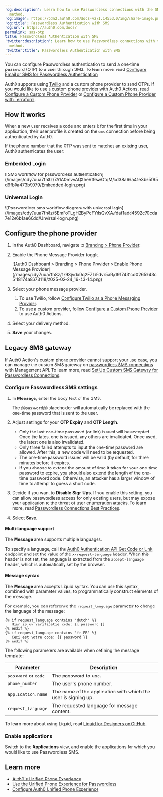 ---
'og:description': Learn how to use Passwordless connections with the SMS authentication
  method.
'og:image': https://cdn2.auth0.com/docs-v2/1.14553.0/img/share-image.png
'og:title': Passwordless Authentication with SMS
'og:url': https://auth0.com/docs/
permalink: sms-otp
title: Passwordless Authentication with SMS
'twitter:description': Learn how to use Passwordless connections with the SMS authentication
  method.
'twitter:title': Passwordless Authentication with SMS
---
You can configure <Tooltip tip="Passwordless: Form of authentication that does not rely on a password as the first factor." cta="View Glossary" href="/docs/glossary?term=Passwordless">Passwordless</Tooltip> authentication to send a one-time password (OTP) to a user through SMS. To learn more, read [Configure Email or SMS for Passwordless Authentication](/docs/authenticate/login/auth0-universal-login/passwordless-login/email-or-sms).

Auth0 supports using [Twilio](https://www.twilio.com) and a custom phone provider to send OTPs. If you would like to use a custom phone provider with Auth0 Actions, read [Configure a Custom Phone Provider](/docs/customize/phone-messages/configure-phone-messaging-providers/configure-a-custom-phone-provider) or [Configure a Custom Phone Provider with Terraform](/docs/customize/phone-messages/configure-phone-messaging-providers/configure-a-custom-phone-provider/configure-a-custom-phone-provider-with-terraform).

## How it works

When a new user receives a code and enters it for the first time in your application, their user profile is created on the `sms` connection before being authenticated by Auth0.

If the phone number that the OTP was sent to matches an existing user, Auth0 authenticates the user:

### Embedded Login

<Frame>![SMS workflow for passwordless authentication](/images/cdy7uua7fh8z/7A1AOmvvAQXheVt9swOtqM/cd38a66a41e3be5f95d9fb0a473b9079/Embedded-login.png)</Frame>

### Universal Login

<Frame>![Passwordless sms workflow diagram with universal login](/images/cdy7uua7fh8z/5EmFoTLgH2ByPcFYdsQvXA/fdaf1add4592c70cda7e12e6b1ae60dd/Unvirsal-login.png)</Frame>

## Configure the phone provider

1. In the Auth0 Dashboard, navigate to [Branding > Phone Provider](https://manage.auth0.com/#/phone/templates/phone/provider).
2. Enable the Phone Message Provider toggle.

   <Frame>![Auth0 Dashboard > Branding > Phone Provider > Enable Phone Message Provider](/images/cdy7uua7fh8z/1k93jvdxDq2FZLiRdvr5aR/d917431cd0265943c5118174a8673118/2025-02-24_16-43-14.png)</Frame>
3. Select your phone message provider.

   1. To use Twilio, follow [Configure Twilio as a Phone Messaging Provider](/docs/customize/phone-messages/configure-phone-messaging-providers/configure-twilio-as-a-phone-messaging-provider).
   2. To use a custom provider, follow [Configure a Custom Phone Provider](/docs/customize/phone-messages/configure-phone-messaging-providers/configure-a-custom-phone-provider) to use Auth0 Actions.
4. Select your delivery method.
5. **Save** your changes.

## Legacy SMS gateway

If Auth0 Action's custom phone provider cannot support your use case, you can manage the custom SMS gateway on [passwordless SMS connections](/docs/authenticate/passwordless) with <Tooltip tip="Management API: A product to allow customers to perform administrative tasks." cta="View Glossary" href="/docs/glossary?term=Management+API">Management API</Tooltip>. To learn more, read [Set Up Custom SMS Gateway for Passwordless Connections](/docs/authenticate/passwordless/authentication-methods/use-sms-gateway-passwordless).

### Configure Passwordless SMS settings

1. In **Message**, enter the body text of the SMS.

   <Callout icon="file-lines" color="#0EA5E9" iconType="regular">

   The `@@password@@` placeholder will automatically be replaced with the one-time password that is sent to the user.

   </Callout>
2. Adjust settings for your **OTP Expiry** and **OTP Length**.

   * Only the last one-time password (or link) issued will be accepted. Once the latest one is issued, any others are invalidated. Once used, the latest one is also invalidated.
   * Only three failed attempts to input the one-time password are allowed. After this, a new code will need to be requested.
   * The one-time password issued will be valid (by default) for three minutes before it expires.
   * If you choose to extend the amount of time it takes for your one-time password to expire, you should also extend the length of the one-time password code. Otherwise, an attacker has a larger window of time to attempt to guess a short code.
3. Decide if you want to **Disable Sign Ups**. If you enable this setting, you can allow passwordless access for only existing users, but may expose your application to the threat of user enumeration attacks. To learn more, read [Passwordless Connections Best Practices](/docs/authenticate/passwordless/best-practices).
4. Select **Save**.

#### Multi-language support

The **Message** area supports multiple languages.

To specify a language, call the [Auth0 Authentication API Get Code or Link endpoint](https://auth0.com/docs/api/authentication#get-code-or-link) and set the value of the `x-request-language` header. When this header is not set, the language is extracted from the `accept-language` header, which is automatically set by the browser.

#### Message syntax

The **Message** area accepts Liquid syntax. You can use this syntax, combined with parameter values, to programmatically construct elements of the message.

For example, you can reference the `request_language` parameter to change the language of the message:

```liquid lines
{% if request_language contains 'dutch' %}
   Hier is uw verificatie code: {{ password }}
{% endif %}
{% if request_language contains 'fr-FR' %}
   Ceci est votre code: {{ password }}
{% endif %}
```






The following parameters are available when defining the message template:

<table class="table"><thead>
<tr>
<th><strong>Parameter</strong></th>
<th><strong>Description</strong></th>
</tr>
</thead>
<tbody>
<tr>
<td><code>password</code> or <code>code</code></td>
<td>The password to use.</td>
</tr>
<tr>
<td><code>phone_number</code></td>
<td>The user's phone number.</td>
</tr>
<tr>
<td><code>application.name</code></td>
<td>The name of the application with which the user is signing up.</td>
</tr>
<tr>
<td><code>request_language</code></td>
<td>The requested language for message content.</td>
</tr>
</tbody>
</table>

To learn more about using Liquid, read [Liquid for Designers on GitHub](https://github.com/Shopify/liquid/wiki/Liquid-for-Designers).

### Enable applications

Switch to the **Applications** view, and enable the applications for which you would like to use Passwordless SMS.

## Learn more

* [Auth0's Unified Phone Experience](/docs/customize/phone-messages/unified-phone)
* [Use the Unified Phone Experience for Passwordless](/docs/customize/phone-messages/unified-phone/unified-phone-experience-passwordless)
* [Configure Auth0 Unified Phone Experience](/docs/customize/phone-messages/unified-phone/configure-unified-phone)